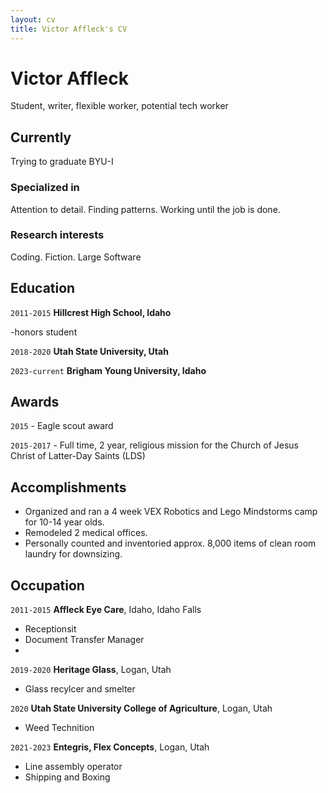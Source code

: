 ```yaml
---
layout: cv
title: Victor Affleck's CV
---
```

# Victor Affleck
Student, writer, flexible worker, potential tech worker




## Currently

Trying to graduate BYU-I 

### Specialized in

Attention to detail. Finding patterns. Working until the job is done. 


### Research interests

Coding. Fiction. Large Software 


## Education

`2011-2015`
__Hillcrest High School, Idaho__

-honors student 

`2018-2020`
__Utah State University, Utah__


`2023-current`
__Brigham Young University, Idaho__





## Awards

`2015`
- Eagle scout award 

`2015-2017`
- Full time, 2 year, religious mission for the Church of Jesus Christ of Latter-Day Saints (LDS)



## Accomplishments 
-  Organized and ran a 4 week VEX Robotics and Lego Mindstorms camp for 10-14 year olds. 
- Remodeled 2 medical offices. 
- Personally counted and inventoried approx. 8,000 items of clean room laundry for downsizing. 


## Occupation

`2011-2015`
__Affleck Eye Care__, Idaho, Idaho Falls

- Receptionsit
- Document Transfer Manager
- 

`2019-2020`
__Heritage Glass__, Logan, Utah

 - Glass recylcer and smelter

 `2020`
 __Utah State University College of Agriculture__, Logan, Utah

 - Weed Technition

 `2021-2023` 
 __Entegris, Flex Concepts__, Logan, Utah

 - Line assembly operator 
 - Shipping and Boxing


<!-- ### Footer

Last updated: March 2024 -->